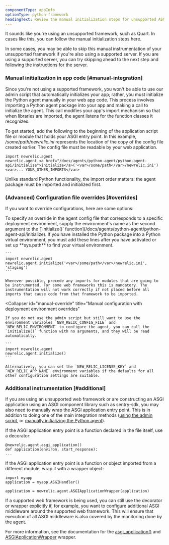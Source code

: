 ```yaml
---
componentType: appInfo
optionType: python-framework
headingText: Review the manual initialization steps for unsupported ASGI frameworks
---
```


It sounds like you're using an unsupported framework, such as Quart. In cases like this, you can follow the manual initialization steps here.

<Callout variant="important">
  In some cases, you may be able to skip this manual instrumentation of your unsupported framework if you're also using a supported server. If you are using a supported server, you can try skipping ahead to the next step and following the instructions for the server.
</Callout>

### Manual initialization in app code [#manual-integration]

Since you're not using a supported framework, you won't be able to use our admin script that automatically initializes your app; rather, you must initialize the Python agent manually in your web app code. This process involves importing a Python agent package into your app and making a call to initialize the agent. This call modifies your app's import mechanism so that when libraries are imported, the agent listens for the function classes it recognizes.

To get started, add the following to the beginning of the application script file or module that holds your ASGI entry point. In this example, <var>/some/path/newrelic.ini</var> represents the location of the copy of the config file created earlier. The config file must be readable by your web application.

```
import newrelic.agent
newrelic.agent.<a href="/docs/agents/python-agent/python-agent-api/initialize">initialize</a>('<var>/some/path</var>/newrelic.ini')
<var>... YOUR_OTHER_IMPORTS</var>
```
<Callout variant="important">
  Unlike standard Python functionality, the import order matters: the agent package must be imported and initialized first.
</Callout>

### (Advanced) Configuration file overrides [#overrides]

If you want to override configurations, here are some options:

<CollapserGroup>
  <Collapser
    id="environment-override"
    title="Admin script with deployment environment overrides"
  >
    To specify an override in the agent config file that corresponds to a specific deployment environment, supply the environment's name as the second argument to the [`initialize()` function](/docs/agents/python-agent/python-agent-api/initialize). If you have installed the Python package into a Python virtual environment, you must add these lines after you have activated or set up **sys.path** to find your virtual environment.

    ```
    import newrelic.agent
    newrelic.agent.initialize('<var>/some/path</var>/newrelic.ini', 'staging')
    ```

    Whenever possible, precede any imports for modules that are going to be instrumented. For some web frameworks this is mandatory. The instrumentation will not work correctly if not placed before all imports that cause code from that framework to be imported.
  </Collapser>

  <Collapser
    id="manual-override"
    title="Manual configuration with deployment environment overrides"
  >
    If you do not use the admin script but still want to use the environment variables `NEW_RELIC_CONFIG_FILE` and `NEW_RELIC_ENVIRONMENT` to configure the agent, you can call the `initialize()` function with no arguments, and they will be read automatically.

    ```
    import newrelic.agent
    newrelic.agent.initialize()
    ```

    Alternatively, you can set the `NEW_RELIC_LICENSE_KEY` and `NEW_RELIC_APP_NAME` environment variables if the defaults for all other configuration settings are suitable.
  </Collapser>
</CollapserGroup>

### Additional instrumentation [#additional]

If you are using an unsupported web framework or are constructing an ASGI application using an ASGI component library such as sentry-sdk, you may also need to manually wrap the ASGI application entry point. This is in addition to doing one of the main integration methods ([using the admin script](#wrapper-script), or [manually initializing the Python agent](#manual-integration)).

If the ASGI application entry point is a function declared in the file itself, use a decorator:

```
@newrelic.agent.asgi_application()
def application(environ, start_response):
...
```

If the ASGI application entry point is a function or object imported from a different module, wrap it with a wrapper object:

```
import myapp
application = myapp.ASGIHandler()

application = newrelic.agent.ASGIApplicationWrapper(application)
```

If a supported web framework is being used, you can still use the decorator or wrapper explicitly if, for example, you want to configure additional ASGI middleware around the supported web framework. This will ensure that execution of all ASGI middleware is also covered by the monitoring done by the agent.

For more information, see the documentation for the [asgi_application()](/docs/python/python-instrumentation-api#asgi_application) and [ASGIApplicationWrapper](/docs/python/python-instrumentation-api#ASGIApplicationWrapper) wrapper.
